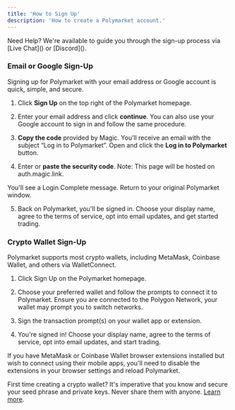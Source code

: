 ```yaml
---
title: 'How to Sign Up'  
description: 'How to create a Polymarket account.'
---
```

<Tip>
Need Help? 
We're available to guide you through the sign-up process via [Live Chat]() or [Discord]().
</Tip>

### Email or Google Sign-Up
Signing up for Polymarket with your email address or Google account is quick, simple, and secure.

1. Click **Sign Up** on the top right of the Polymarket homepage.


2. Enter your email address and click **continue**. 
You can also use your Google account to sign in and follow the same procedure.

3. **Copy the code** provided by Magic. 
You’ll receive an email with the subject “Log in to Polymarket”. Open and click the **Log in to Polymarket** button.  

4. Enter or **paste the security code**. 
Note: This page will be hosted on auth.magic.link.  


You'll see a Login Complete message. Return to your original Polymarket window.

5. Back on Polymarket, you'll be signed in. Choose your display name, agree to the terms of service, opt into email updates, and get started trading.

### Crypto Wallet Sign-Up
Polymarket supports most crypto wallets, including MetaMask, Coinbase Wallet, and others via WalletConnect.

1. Click Sign Up on the Polymarket homepage.

2. Choose your preferred wallet and follow the prompts to connect it to Polymarket. Ensure you are connected to the Polygon Network, your wallet may prompt you to switch networks. 
3. Sign the transaction prompt(s) on your wallet app or extension. 


4. You're signed in! Choose your display name, agree to the terms of service, opt into email updates, and start trading.

<Note>
If you have MetaMask or Coinbase Wallet browser extensions installed but wish to connect using their mobile apps, you'll need to disable the extensions in your browser settings and reload Polymarket. 
</Note>

<Tip>

First time creating a crypto wallet? It's imperative that you know and secure your seed phrase and private keys. Never share them with anyone. [Learn more](https://learn.rainbow.me/crypto-and-wallets).

</Tip>

